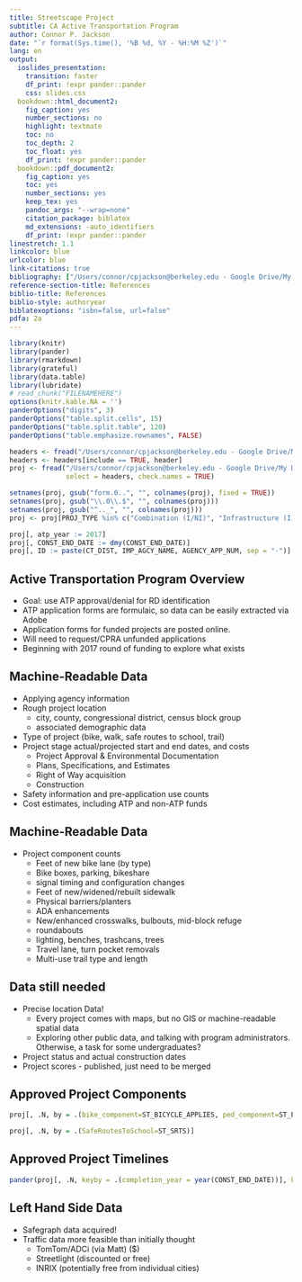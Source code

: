 ```yaml
---
title: Streetscape Project
subtitle: CA Active Transportation Program
author: Connor P. Jackson
date: "`r format(Sys.time(), '%B %d, %Y - %H:%M %Z')`"
lang: en
output:
  ioslides_presentation:
    transition: faster
    df_print: !expr pander::pander
    css: slides.css
  bookdown::html_document2:
    fig_caption: yes
    number_sections: no
    highlight: textmate
    toc: no
    toc_depth: 2
    toc_float: yes
    df_print: !expr pander::pander
  bookdown::pdf_document2:
    fig_caption: yes
    toc: yes
    number_sections: yes
    keep_tex: yes
    pandoc_args: "--wrap=none"
    citation_package: biblatex
    md_extensions: -auto_identifiers
    df_print: !expr pander::pander
linestretch: 1.1
linkcolor: blue
urlcolor: blue
link-citations: true
bibliography: ["/Users/connor/cpjackson@berkeley.edu - Google Drive/My Drive/CitationManagement/library.bib", grateful-refs.bib]
reference-section-title: References
biblio-title: References
biblio-style: authoryear
biblatexoptions: "isbn=false, url=false"
pdfa: 2a
---
```


```r
library(knitr)
library(pander)
library(rmarkdown)
library(grateful)
library(data.table)
library(lubridate)
# read_chunk("FILENAMEHERE")
options(knitr.kable.NA = '')
panderOptions("digits", 3)
panderOptions("table.split.cells", 15)
panderOptions("table.split.table", 120)
panderOptions("table.emphasize.rownames", FALSE)
```

```r
headers <- fread("/Users/connor/cpjackson@berkeley.edu - Google Drive/My Drive/Streetscape/ATP 2017/headers.csv")
headers <- headers[include == TRUE, header]
proj <- fread("/Users/connor/cpjackson@berkeley.edu - Google Drive/My Drive/Streetscape/ATP 2017/ATP2017_data.csv", 
              select = headers, check.names = TRUE)

setnames(proj, gsub("form.0..", "", colnames(proj), fixed = TRUE))
setnames(proj, gsub("\\.0\\.$", "", colnames(proj)))
setnames(proj, gsub("^.._", "", colnames(proj)))
proj <- proj[PROJ_TYPE %in% c("Combination (I/NI)", "Infrastructure (I)")]

proj[, atp_year := 2017]
proj[, CONST_END_DATE := dmy(CONST_END_DATE)]
proj[, ID := paste(CT_DIST, IMP_AGCY_NAME, AGENCY_APP_NUM, sep = "-")]
```

## Active Transportation Program Overview

- Goal: use ATP approval/denial for RD identification
- ATP application forms are formulaic, so data can be easily extracted via Adobe
- Application forms for funded projects are posted online.
- Will need to request/CPRA unfunded applications
- Beginning with 2017 round of funding to explore what exists

## Machine-Readable Data

- Applying agency information
- Rough project location
  - city, county, congressional district, census block group
  - associated demographic data
- Type of project (bike, walk, safe routes to school, trail)
- Project stage actual/projected start and end dates, and costs
  - Project Approval & Environmental Documentation
  - Plans, Specifications, and Estimates
  - Right of Way acquisition
  - Construction
- Safety information and pre-application use counts
- Cost estimates, including ATP and non-ATP funds

## Machine-Readable Data

- Project component counts
  - Feet of new bike lane (by type)
  - Bike boxes, parking, bikeshare
  - signal timing and configuration changes
  - Feet of new/widened/rebuilt sidewalk
  - Physical barriers/planters
  - ADA enhancements
  - New/enhanced crosswalks, bulbouts, mid-block refuge
  - roundabouts
  - lighting, benches, trashcans, trees
  - Travel lane, turn pocket removals
  - Multi-use trail type and length

## Data still needed

- Precise location Data! 
  - Every project comes with maps, but no GIS or machine-readable spatial data
  - Exploring other public data, and talking with program administrators. Otherwise, a task for some undergraduates? 
- Project status and actual construction dates
- Project scores - published, just need to be merged

## Approved Project Components

```r
proj[, .N, by = .(bike_component=ST_BICYCLE_APPLIES, ped_component=ST_PED_APPLIES)]
```

```r
proj[, .N, by = .(SafeRoutesToSchool=ST_SRTS)]
```

## Approved Project Timelines

```r
pander(proj[, .N, keyby = .(completion_year = year(CONST_END_DATE))], keys.as.row.names = FALSE)
```

## Left Hand Side Data

- Safegraph data acquired! 
- Traffic data more feasible than initially thought
  - TomTom/ADCi (via Matt) ($)
  - Streetlight (discounted or free)
  - INRIX (potentially free from individual cities)


